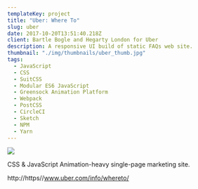 ```yaml
---
templateKey: project
title: "Uber: Where To"
slug: uber
date: 2017-10-20T13:51:40.218Z
client: Bartle Bogle and Hegarty London for Uber
description: A responsive UI build of static FAQs web site.
thumbnail: "./img/thumbnails/uber_thumb.jpg"
tags:
  - JavaScript
  - CSS
  - SuitCSS
  - Modular ES6 JavaScript
  - Greensock Animation Platform
  - Webpack
  - PostCSS
  - CircleCI
  - Sketch
  - NPM
  - Yarn
---
```


![](/img/uber.jpg)

CSS & JavaScript Animation-heavy single-page marketing site.

http://https//www.uber.com/info/whereto/
